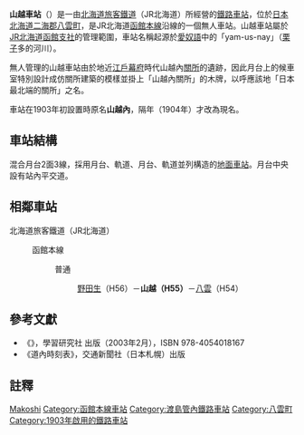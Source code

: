 {{noteTA
|T=zh-tw:山越車站;zh-hk:山越站; zh-cn:山越站;
|1=zh-tw:山越車站;zh-hk:山越站; zh-cn:山越站;
}}
{{日本車站資訊
|公司色 = #2cb431
|文字色 = 
|站名 = 山越車站
|圖片 =JR Hokkaido Yamakoshi Station.jpg
|pxl = 
|圖片說明 =複製山越內關所造型的山越車站候車室
|日文原名 =山越
|平假名 =やまこし 
 |羅馬拼音 =Yamakoshi
|副站名 = 
|所屬公司 = [[北海道旅客鐵道|北海道旅客鐵道]]（JR北海道）
|電報略號 =ヤコ
|車站編號 ={{車站編號c|#0072bc|H55}}
|所在地 = [[北海道|北海道]][[二海郡|二海郡]][[八雲町|八雲町]]山越
|車站構造 = [[地面車站|地面車站]]
|月台配置 =2面3線
|所屬路線 = {{color|#0072bc|■}}[[函館本線|函館本線]]
|前一站 =H56 [[野田生車站|野田生]]
|前一站距離 =5.2
|後一站距離=4.5
|後一站 =[[八雲車站|八雲]] H54
|距離 =76.6
|起點站 = [[函館車站|函館]]
|啟用年月日 = 1903年（[[明治|明治]]36年）11月3日
|廢站年月日 = 
|乘客人數= 4
|上下車人次 =
|統計年度 =2013年
|轉車 =
|備註 =無人車站
}}
'''山越車站'''（{{jpn|j=山越駅|hg=やまこしえき|rm=Yamakoshi eki|f=y}}）是一由[[北海道旅客鐵道|北海道旅客鐵道]]（JR北海道）所經營的[[鐵路車站|鐵路車站]]，位於[[日本|日本]][[北海道|北海道]][[二海郡|二海郡]][[八雲町|八雲町]]，是JR北海道[[函館本線|函館本線]]沿線的一個無人車站。山越車站屬於[[北海道旅客鐵道函館支社|JR北海道函館支社]]的管理範圍，車站名稱起源於[[愛奴語|愛奴語]]中的「yam-us-nay」（[[栗子|栗子]]多的河川）。

無人管理的山越車站由於地近[[江戶幕府|江戶幕府]]時代山越內[[關所|關所]]的遺跡，因此月台上的候車室特別設計成仿關所建築的模樣並掛上「山越內關所」的木牌，以呼應該地「日本最北端的關所」之名。

車站在1903年初設置時原名'''山越內'''，隔年（1904年）才改為現名。
== 車站結構 ==
混合月台2面3線，採用月台、軌道、月台、軌道並列構造的[[地面車站|地面車站]]。月台中央設有站內平交道。

==相鄰車站==
; 北海道旅客鐵道（JR北海道）
: {{color|#0072bc|■}}函館本線
:: 普通
::: [[野田生站|野田生]]（H56）－'''山越（H55）'''－[[八雲站|八雲]]（H54）

==參考文獻==
* 《{{lang|ja|JR全線・全駅舎 東日本編}}》，學習研究社 出版（2003年2月），ISBN 978-4054018167
* 《道內時刻表》，交通新聞社（日本札幌）出版

==註釋==
<references/>

{{函館本線1}}
{{japan-rail-stub}}

{{DEFAULTSORT:Yamakoshi}}
[[Category:日本鐵路車站_Ya|Makoshi]]
[[Category:函館本線車站|Category:函館本線車站]]
[[Category:渡島管內鐵路車站|Category:渡島管內鐵路車站]]
[[Category:八雲町|Category:八雲町]]
[[Category:1903年啟用的鐵路車站|Category:1903年啟用的鐵路車站]]